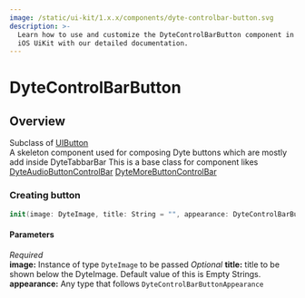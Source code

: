 ```yaml
---
image: /static/ui-kit/1.x.x/components/dyte-controlbar-button.svg
description: >-
  Learn how to use and customize the DyteControlBarButton component in Dyte's
  iOS UiKit with our detailed documentation.
---
```


# DyteControlBarButton

## Overview

Subclass of [UIButton](https://developer.apple.com/documentation/uikit/uibutton)  
A skeleton component used for composing Dyte buttons which are mostly add inside DyteTabbarBar
This is a base class for component likes [DyteAudioButtonControlBar](/ios/components/dyte-mic-toggle) [DyteMoreButtonControlBar](/ios/components/dyte-more-toggle)

### Creating button

```swift
init(image: DyteImage, title: String = "", appearance: DyteControlBarButtonAppearance = DyteControlBarButtonAppearanceModel())
```

#### Parameters

_Required_  
**image:** Instance of type `DyteImage` to be passed
_Optional_
**title:** title to be shown below the DyteImage. Default value of this is Empty Strings.
**appearance:** Any type that follows `DyteControlBarButtonAppearance`

<head>
  <title>iOS DyteControlBarButton</title>
</head>
